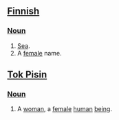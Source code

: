 ==[[Finnish]]==

===[[Noun]]===

# [[Sea]].
# A [[female]] name.

==[[Tok Pisin]]==

===[[Noun]]===

# A [[woman]], a [[female]] [[human]] [[being]].
